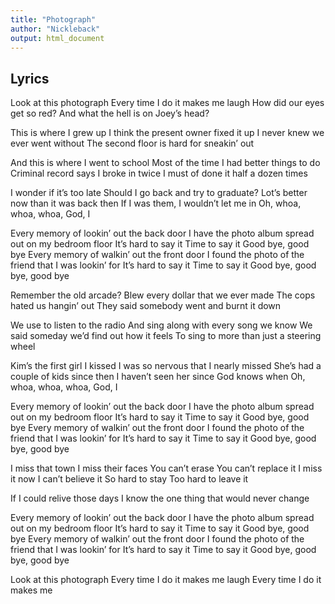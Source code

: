 ```yaml
---
title: "Photograph"
author: "Nickleback"
output: html_document
---
```

## Lyrics

Look at this photograph
Every time I do it makes me laugh
How did our eyes get so red?
And what the hell is on Joey's head?

This is where I grew up
I think the present owner fixed it up
I never knew we ever went without
The second floor is hard for sneakin' out

And this is where I went to school
Most of the time I had better things to do
Criminal record says I broke in twice
I must of done it half a dozen times

I wonder if it's too late
Should I go back and try to graduate?
Lot's better now than it was back then
If I was them, I wouldn't let me in
Oh, whoa, whoa, whoa, God, I

Every memory of lookin' out the back door
I have the photo album spread out on my bedroom floor
It's hard to say it
Time to say it
Good bye, good bye
Every memory of walkin' out the front door
I found the photo of the friend that I was lookin' for
It's hard to say it
Time to say it
Good bye, good bye, good bye

Remember the old arcade?
Blew every dollar that we ever made
The cops hated us hangin' out
They said somebody went and burnt it down

We use to listen to the radio
And sing along with every song we know
We said someday we'd find out how it feels
To sing to more than just a steering wheel

Kim's the first girl I kissed
I was so nervous that I nearly missed
She's had a couple of kids since then
I haven't seen her since God knows when
Oh, whoa, whoa, whoa, God, I

Every memory of lookin' out the back door
I have the photo album spread out on my bedroom floor
It's hard to say it
Time to say it
Good bye, good bye
Every memory of walkin' out the front door
I found the photo of the friend that I was lookin' for
It's hard to say it
Time to say it
Good bye, good bye, good bye

I miss that town
I miss their faces
You can't erase
You can't replace it
I miss it now
I can't believe it
So hard to stay
Too hard to leave it

If I could relive those days
I know the one thing that would never change

Every memory of lookin' out the back door
I have the photo album spread out on my bedroom floor
It's hard to say it
Time to say it
Good bye, good bye
Every memory of walkin' out the front door
I found the photo of the friend that I was lookin' for
It's hard to say it
Time to say it
Good bye, good bye, good bye

Look at this photograph
Every time I do it makes me laugh
Every time I do it makes me